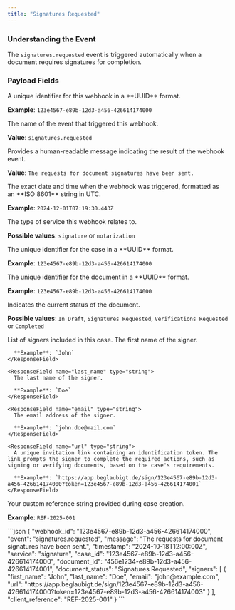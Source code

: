 ```yaml
---
title: "Signatures Requested"
---
```


### Understanding the Event

The `signatures.requested` event is triggered automatically when a document requires signatures for completion.

### Payload Fields

<ResponseField name="webhook_id" type="string">
  A unique identifier for this webhook in a **UUID** format.

  **Example**: `123e4567-e89b-12d3-a456-426614174000`
</ResponseField>

<ResponseField name="event" type="string">
  The name of the event that triggered this webhook.

  **Value**: `signatures.requested`
</ResponseField>

<ResponseField name="message" type="string">
  Provides a human-readable message indicating the result of the webhook event.

  **Value**: `The requests for document signatures have been sent.`
</ResponseField>

<ResponseField name="timestamp" type="string">
  The exact date and time when the webhook was triggered, formatted as an **ISO 8601** string in UTC.

  **Example**: `2024-12-01T07:19:30.443Z`
</ResponseField>

<ResponseField name="service" type="string">
  The type of service this webhook relates to.

  **Possible values**: `signature` or `notarization`
</ResponseField>

<ResponseField name="case_id" type="string">
  The unique identifier for the case in a **UUID** format.

  **Example**: `123e4567-e89b-12d3-a456-426614174000`
</ResponseField>

<ResponseField name="document_id" type="string">
  The unique identifier for the document in a **UUID** format.

  **Example**: `123e4567-e89b-12d3-a456-426614174000`
</ResponseField>

<ResponseField name="document_status" type="string">
  Indicates the current status of the document.

  **Possible values**: `In Draft`, `Signatures Requested`, `Verifications Requested` or `Completed`
</ResponseField>

<ResponseField name="signers" type="array">
  List of signers included in this case.

  <Expandable title="Signers Response Object">
    <ResponseField name="first_name" type="string">
      The first name of the signer.

      **Example**: `John`
    </ResponseField>

    <ResponseField name="last_name" type="string">
      The last name of the signer.

      **Example**: `Doe`
    </ResponseField>

    <ResponseField name="email" type="string">
      The email address of the signer.

      **Example**: `john.doe@mail.com`
    </ResponseField>

    <ResponseField name="url" type="string">
      A unique invitation link containing an identification token. The link prompts the signer to complete the required actions, such as signing or verifying documents, based on the case's requirements.

      **Example**: `https://app.beglaubigt.de/sign/123e4567-e89b-12d3-a456-426614174000?token=123e4567-e89b-12d3-a456-426614174001`
    </ResponseField>
  </Expandable>
</ResponseField>

<ResponseField name="client_reference" type="string">
  Your custom reference string provided during case creation.

  **Example**: `REF-2025-001`
</ResponseField>

<ResponseExample>
```json
{
  "webhook_id": "123e4567-e89b-12d3-a456-426614174000",
  "event": "signatures.requested",
  "message": "The requests for document signatures have been sent.",
  "timestamp": "2024-10-18T12:00:00Z",
  "service": "signature",
  "case_id": "123e4567-e89b-12d3-a456-426614174000",
  "document_id": "456e1234-e89b-12d3-a456-426614174001",
  "document_status": "Signatures Requested",
  "signers": [
    {
      "first_name": "John",
      "last_name": "Doe",
      "email": "john@example.com",
      "url": "https://app.beglaubigt.de/sign/123e4567-e89b-12d3-a456-426614174000?token=123e4567-e89b-12d3-a456-426614174003"
    }
  ],
  "client_reference": "REF-2025-001"
}
```
</ResponseExample>